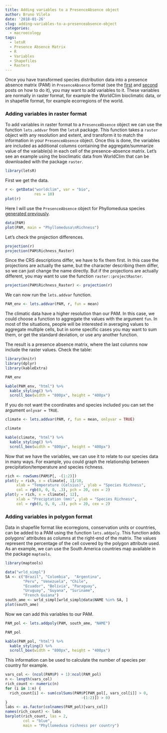```yaml
---
title: Adding variables to a PresenceAbsence object
author: Bruno Vilela
date: '2018-01-26'
slug: adding-variables-to-a-presenceabsence-object
categories:
  - macroecology
tags:
  - letsR
  - Presence Absence Matrix
  - R
  - Variables
  - Shapefiles
  - Rasters
---
```


Once you have transformed species distribution data into a presence absence matrix (PAM) in `PresenceAbsence` format (see the [first](https://rmacroecology.netlify.com/2018/01/23/a-guide-to-transform-species-shapefiles-into-a-presence-absence-matrix-based-on-a-user-defined-grid-system/) and [second](https://rmacroecology.netlify.com/2018/01/24/transfom-a-matrix-of-species-presence-absence-into-a-presenceabsence-object/) posts on how to do it), you may want to add variables to it. These variables are normally in raster format, for example the WorldClim bioclimatic data, or in shapefile format, for example ecorregions of the world. 

### Adding variables in raster format

To add variables in raster format to a `PresenceAbsence` object we can use the function `lets.addvar` from the `letsR` package. This function takes a `raster` object with any resolution and extent, and transform it to match the information in your `PresenceAbsence` object. Once this is done, the variables are included as additional columns containing the aggregate/summarize value of the variable(s) in each cell of the presence-absence matrix. Let's see an example using the bioclimatic data from WorldClim that can be downloaded with the package `raster`. 

```r
library(letsR)
```

First we get the data.
```r
r <- getData("worldclim", var = "bio", 
             res = 10)
plot(r)
```

Here I will use the `PresenceAbsence` object for Phyllomedusa species [generated previously](https://rmacroecology.netlify.com/2018/01/23/a-guide-to-transform-species-shapefiles-into-a-presence-absence-matrix-based-on-a-user-defined-grid-system/).
```r
data(PAM)
plot(PAM, main = "Phyllomedusa\nRichness")
```

Let's check the projection differences.
```r
projection(r)
projection(PAM$Richness_Raster)
```

Since the CRS descriptions differ, we have to fix them first. In this case the projections are actually the same, but the character describing them differ, so we can just change the name directly. But if the projections are actually different, you may want to use the function `raster::projectRaster`. 
```r
projection(PAM$Richness_Raster) <- projection(r)
```

We can now run the `lets.addvar` function. 
```r
PAM_env <- lets.addvar(PAM, r, fun = mean)
```

The climatic data have a higher resolution than our PAM. In this case, we could choose a function to aggregate the values with the argument `fun`. In most of the situations, people will be interested in averaging values to aggregate multiple cells, but in some specific cases you may want to sum them, or get the standard deviation, or use any another function. 

The result is a presence absence matrix, where the last columns now include the raster values. Check the table:
```r
library(knitr)
library(dplyr)
library(kableExtra)
```

```r
PAM_env
```

```r
kable(PAM_env, "html") %>%
  kable_styling() %>%
  scroll_box(width = "800px", height = "400px")
```

If you do not want the coordinates and species included you can set the argument `onlyvar = TRUE`.
```r
climate <- lets.addvar(PAM, r, fun = mean, onlyvar = TRUE)
```
```r
climate
```
```r
kable(climate, "html") %>%
  kable_styling() %>%
  scroll_box(width = "800px", height = "400px")
```

Now that we have the variables, we can use it to relate to our species data in many ways. For example, you could graph the relationship between precipitation/temperature and species richness. 
```r
rich <- rowSums(PAM$P[, -(1:2)])
plot(y = rich, x = climate[, 1]/10, 
     xlab = "Temperature (Celsius)", ylab = "Species Richness",
     col = rgb(0, 0, 0, .3), pch = 20, cex = 2)
plot(y = rich, x = climate[, 12], 
     xlab = "Preciptation (mm)", ylab = "Species Richness",
     col = rgb(0, 0, 0, .3), pch = 20, cex = 2)
```


### Adding variables in polygon format

Data in shapefile format like ecorregions, conservation units or countries, can be added to a PAM using the function `lets.addpoly`. This function adds polygons' attributes as columns at the right-end of the matrix. The values represent the percentage of the cell covered by the polygon attribute used. As an example, we can use the South America countries map available in the package `maptools`.

```r
library(maptools)
```
```r
data("wrld_simpl")
SA <- c("Brazil", "Colombia",  "Argentina",
        "Peru", "Venezuela", "Chile",
        "Ecuador", "Bolivia", "Paraguay",
        "Uruguay", "Guyana", "Suriname",
        "French Guiana")
south_ame <- wrld_simpl[wrld_simpl@data$NAME %in% SA, ]
plot(south_ame)
```

Now we can add this variables to our PAM.
```r
PAM_pol <- lets.addpoly(PAM, south_ame, "NAME")
```
```r
PAM_pol
```
```r
kable(PAM_pol, "html") %>%
  kable_styling() %>%
  scroll_box(width = "800px", height = "400px")
```

This information can be used to calculate the number of species per country for example. 

```r
vars_col <- (ncol(PAM$P) + 1):ncol(PAM_pol)
n <- length(vars_col)
rich_count <- numeric(n)
for (i in 1:n) {
  rich_count[i] <- sum(colSums(PAM$P[PAM_pol[, vars_col[i]] > 0,
                                  -(1:2)]) > 0)
}
labs <- as.factor(colnames(PAM_pol)[vars_col])
names(rich_count) <- labs
barplot(rich_count, las = 2,
        col = "blue",
        main = "Phyllomedusa richness per country")

```






